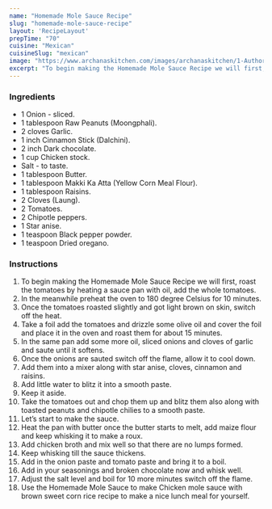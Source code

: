---
name: "Homemade Mole Sauce Recipe"
slug: "homemade-mole-sauce-recipe"
layout: 'RecipeLayout'
prepTime: "70"
cuisine: "Mexican"
cuisineSlug: "mexican"
image: "https://www.archanaskitchen.com/images/archanaskitchen/1-Author/sibyl_sunitha/Home_Made_Mole_Sauce_Recipe.jpg"
excerpt: "To begin making the Homemade Mole Sauce Recipe we will first, roast the tomatoes by heating a sauce pan with oil, add the whole tomatoes"
---

### Ingredients

- 1 Onion - sliced.
- 1 tablespoon Raw Peanuts (Moongphali).
- 2 cloves Garlic.
- 1 inch Cinnamon Stick (Dalchini).
- 2 inch Dark chocolate.
- 1 cup Chicken stock.
- Salt - to taste.
- 1 tablespoon Butter.
- 1 tablespoon Makki Ka Atta (Yellow Corn Meal Flour).
- 1 tablespoon Raisins.
- 2 Cloves (Laung).
- 2 Tomatoes.
- 2 Chipotle peppers.
- 1 Star anise.
- 1 teaspoon Black pepper powder.
- 1 teaspoon Dried oregano.

### Instructions

1. To begin making the Homemade Mole Sauce Recipe we will first, roast the tomatoes by heating a sauce pan with oil, add the whole tomatoes.
1. In the meanwhile preheat the oven to 180 degree Celsius for 10 minutes.
1. Once the tomatoes roasted slightly and got light brown on skin, switch off the heat.
1. Take a foil add the tomatoes and drizzle some olive oil and cover the foil and place it in the oven and roast them for about 15 minutes.
1. In the same pan add some more oil, sliced onions and cloves of garlic and saute until it softens.
1. Once the onions are sauted switch off the flame, allow it to cool down.
1. Add them into a mixer along with star anise, cloves, cinnamon and raisins.
1. Add little water to blitz it into a smooth paste.
1. Keep it aside.
1. Take the tomatoes out and chop them up and blitz them also along with toasted peanuts and chipotle chilies to a smooth paste.
1. Let’s start to make the sauce.
1. Heat the pan with butter once the butter starts to melt, add maize flour and keep whisking it to make a roux.
1. Add chicken broth and mix well so that there are no lumps formed.
1. Keep whisking till the sauce thickens.
1. Add in the onion paste and tomato paste and bring it to a boil.
1. Add in your seasonings and broken chocolate now and whisk well.
1. Adjust the salt level and boil for 10 more minutes switch off the flame.
1. Use the Homemade Mole Sauce to make Chicken mole sauce with brown sweet corn rice recipe to make a nice lunch meal for yourself.
